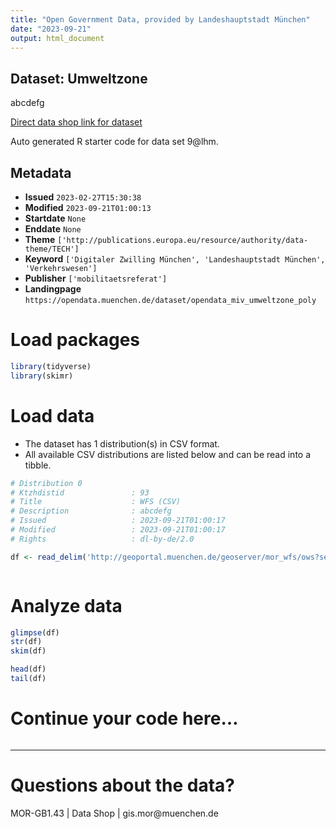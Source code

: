 ```yaml
---
title: "Open Government Data, provided by Landeshauptstadt München"
date: "2023-09-21"
output: html_document
---
```


## Dataset: Umweltzone

abcdefg

[Direct data shop link for dataset](https://opendata.muenchen.de/dataset/9@lhm)

Auto generated R starter code for data set 9@lhm.

## Metadata

- **Issued** `2023-02-27T15:30:38`
- **Modified** `2023-09-21T01:00:13`
- **Startdate** `None`
- **Enddate** `None`
- **Theme** `['http://publications.europa.eu/resource/authority/data-theme/TECH']`
- **Keyword** `['Digitaler Zwilling München', 'Landeshauptstadt München', 'Verkehrswesen']`
- **Publisher** `['mobilitaetsreferat']`
- **Landingpage** `https://opendata.muenchen.de/dataset/opendata_miv_umweltzone_poly`


# Load packages

```r

library(tidyverse)
library(skimr)

```

# Load data

-   The dataset has 1 distribution(s) in CSV format.
-   All available CSV distributions are listed below and can be read into a tibble.

```r

# Distribution 0
# Ktzhdistid               : 93
# Title                    : WFS (CSV)
# Description              : abcdefg
# Issued                   : 2023-09-21T01:00:17
# Modified                 : 2023-09-21T01:00:17
# Rights                   : dl-by-de/2.0

df <- read_delim('http://geoportal.muenchen.de/geoserver/mor_wfs/ows?service=WFS&amp;version=1.0.0&amp;request=GetFeature&amp;typeName=mor_wfs:opendata_miv_umweltzone_poly&amp;outputFormat=csv')



```

# Analyze data

```r

glimpse(df)
str(df)
skim(df)

head(df)
tail(df)

```

# Continue your code here...

```r

```

------------------------------------------------------------------------

# Questions about the data?

MOR-GB1.43 | Data Shop | gis.mor@muenchen.de
